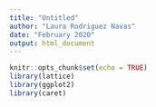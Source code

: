 ```yaml
---
title: "Untitled"
author: "Laura Rodriguez Navas"
date: "February 2020"
output: html_document
---
```


```r
knitr::opts_chunk$set(echo = TRUE)
library(lattice)
library(ggplot2)
library(caret)
```
